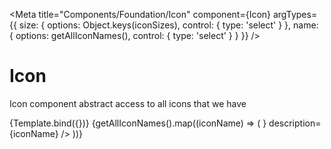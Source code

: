 
<Meta
  title="Components/Foundation/Icon"
  component={Icon}
  argTypes={{
    size: {
      options: Object.keys(iconSizes),
      control: { type: 'select' }
    },
    name: {
      options: getAllIconNames(),
      control: { type: 'select' }
    }
  }}
/>


# Icon

Icon component abstract access to all icons that we have

<ArgsTable of={Icon} />

<Canvas>
  <Story
    name="Icon Component"
    args={{
      name: 'default',
      size: 'xs',
    }}
  >
    {Template.bind({})}
  </Story>
</Canvas>

<IconGallery>
  {getAllIconNames().map((iconName) => (
    <IconGallery.Item
      key={`iconGallery__${iconName}`}
      icon={<Icon name={iconName} size="sm" />}
      description={iconName}
    />
  ))}
</IconGallery>
  